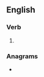==English==

===Verb===
{{head|en|verb form}}

# {{en-past of|remix}}

===Anagrams===
* {{anagrams|en|a=deeimrx|mixeder}}